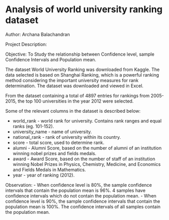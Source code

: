 # Analysis of world university ranking dataset
Author: Archana Balachandran


Project Description:

Objective: To Study the relationship between Confidence level, sample Confidence Intervals and Population mean. 

The dataset World University Ranking was downloaded from Kaggle. The data selected is based on Shanghai Ranking, which is a powerful ranking method considering the important university measures for rank determination. The dataset was downloaded and viewed in Excel. 
 
From the dataset containing a total of 4897 entries for rankings from 2005-2015, the top 100 universities in the year 2012 were selected. 

 
Some of the relevant columns in the dataset is described below:

-	world_rank - world rank for university. Contains rank ranges and equal ranks (eg. 101-152).
-	university_name - name of university.
-	national_rank - rank of university within its country.
-	score - total score, used to determine rank.
-	alumni - Alumni Score, based on the number of alumni of an institution winning nobel prizes and fields medals.
-	award - Award Score, based on the number of staff of an institution winning Nobel Prizes in Physics, Chemistry, Medicine, and Economics and Fields Medals in Mathematics.
- year - year of ranking (2012).



Observation:
- When confidence level is 80%, the sample confidence intervals that contain the population mean is 96%. 4 samples have confidence intervals which do not contain the population mean. 
- When confidence level is 90%, the sample confidence intervals that contain the population mean is 100%. The confidence intervals of all samples contain the population mean. 
